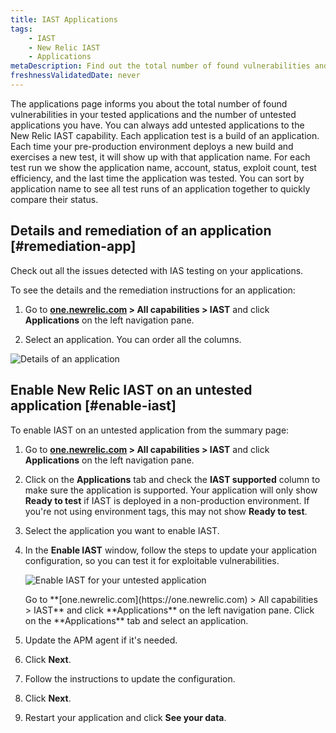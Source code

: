 ```yaml
---
title: IAST Applications
tags:
    - IAST
    - New Relic IAST
    - Applications
metaDescription: Find out the total number of found vulnerabilities and the number of untested applications you have.
freshnessValidatedDate: never
---
```





The applications page informs you about the total number of found vulnerabilities in your tested applications and the number of untested applications you have. You can always add untested applications to the New Relic IAST capability. Each application test is a build of an application. Each time your pre-production environment deploys a new build and exercises a new test, it will show up with that application name. For each test run we show the application name, account, status, exploit count, test efficiency, and the last time the application was tested. You can sort by application name to see all test runs of an application together to quickly compare their status.

## Details and remediation of an application [#remediation-app]

Check out all the issues detected with IAS testing on your applications.

To see the details and the remediation instructions for an application:

1. Go to **[one.newrelic.com](https://one.newrelic.com) > All capabilities > IAST** and click **Applications** on the left navigation pane.

2. Select an application. You can order all the columns.

<img
    title="Details of an application"
    alt="Details of an application"
    src={iastCoverageSummary}
/>

## Enable New Relic IAST on an untested application [#enable-iast]

To enable IAST on an untested application from the summary page:

1. Go to **[one.newrelic.com](https://one.newrelic.com) > All capabilities > IAST** and click **Applications** on the left navigation pane.

2. Click on the **Applications** tab and check the **IAST supported** column to make sure the application is supported. Your application will only show **Ready to test** if IAST is deployed in a non-production environment. If you're not using environment tags, this may not show **Ready to test**.

3. Select the application you want to enable IAST.

4. In the **Enable IAST** window, follow the steps to update your application configuration, so you can test it for exploitable vulnerabilities.

    <img
        title="Enable IAST for your untested application"
        alt="Enable IAST for your untested application"
        src={iastEnableIast}
    />

    <figcaption>
        Go to **[one.newrelic.com](https://one.newrelic.com) > All capabilities > IAST** and click **Applications** on the left navigation pane. Click on the **Applications** tab and select an application.
    </figcaption>


5. Update the APM agent if it's needed.

6. Click **Next**.

7. Follow the instructions to update the configuration.

8. Click **Next**.

9. Restart your application and click **See your data**.
